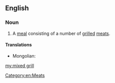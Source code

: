 ==English==
{{wikipedia}}

===Noun===
{{en-noun}}

# A [[meal]] consisting of a number of [[grilled]] [[meats]].

====Translations====
{{trans-top}}
* Mongolian: {{t|mn|холимог хуурга|sc=Cyrl}}
{{trans-mid}}
{{trans-bottom}}

[[Category:en:Meats]]

[[my:mixed grill]]
